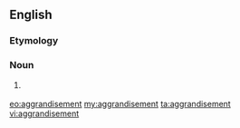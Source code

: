==English==

===Etymology===
{{suffix|en|aggrandise|ment}}

===Noun===
{{en-noun}}

# {{lb|en|British|rare}} {{alt form|aggrandizement|lang=en}}

[[eo:aggrandisement]]
[[my:aggrandisement]]
[[ta:aggrandisement]]
[[vi:aggrandisement]]